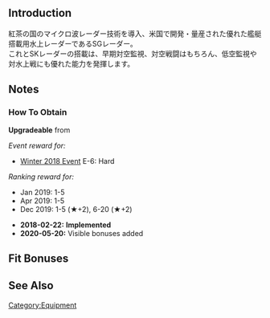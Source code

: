 {{EquipmentInfo|279}}

==Introduction==
紅茶の国のマイクロ波レーダー技術を導入、米国で開発・量産された優れた艦艇搭載用水上レーダーであるSGレーダー。<br>これとSKレーダーの搭載は、早期対空監視、対空戦闘はもちろん、低空監視や対水上戦にも優れた能力を発揮します。

==Notes==
<div class="mw-collapsible"><h3>How To Obtain</h3>
<div class="mw-collapsible-content">
'''Upgradeable''' from {{Equipment/Link|SK Radar}}

''Event reward for:''
* [[Winter 2018 Event]] E-6: Hard

''Ranking reward for:''
* Jan 2019: 1-5
* Apr 2019: 1-5
* Dec 2019: 1-5 (★+2), 6-20 (★+2)

</div></div>


<div class="mw-collapsible><h3>Updates History</h3>
<div class="mw-collapsible-content>
* '''2018-02-22:''' '''Implemented'''
* '''2020-05-20:''' Visible bonuses added
</div></div>

==Fit Bonuses==
{{:SK + SG Radar/Bonuses}}

==See Also==

{{Equipmentlist}}
[[Category:Equipment]]